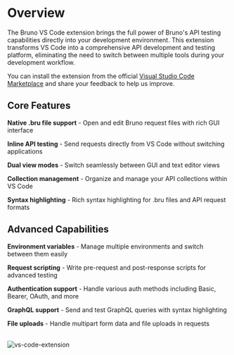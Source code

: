 # Overview

The Bruno VS Code extension brings the full power of Bruno's API testing capabilities directly into your development environment. This extension transforms VS Code into a comprehensive API development and testing platform, eliminating the need to switch between multiple tools during your development workflow.

You can install the extension from the official [Visual Studio Code Marketplace](https://marketplace.visualstudio.com/items?itemName=bruno-api-client.bruno)
and share your feedback to help us improve.

## Core Features

**Native .bru file support** - Open and edit Bruno request files with rich GUI interface

**Inline API testing** - Send requests directly from VS Code without switching applications

**Dual view modes** - Switch seamlessly between GUI and text editor views

**Collection management** - Organize and manage your API collections within VS Code

**Syntax highlighting** - Rich syntax highlighting for .bru files and API request formats

## Advanced Capabilities

**Environment variables** - Manage multiple environments and switch between them easily

**Request scripting** - Write pre-request and post-response scripts for advanced testing

**Authentication support** - Handle various auth methods including Basic, Bearer, OAuth, and more

**GraphQL support** - Send and test GraphQL queries with syntax highlighting

**File uploads** - Handle multipart form data and file uploads in requests

<br/>
<img 
  src="/screenshots/vs-code-extension/interface.webp" 
  alt="vs-code-extension" 
  style={{ border: '1px solid black' }}
/>

